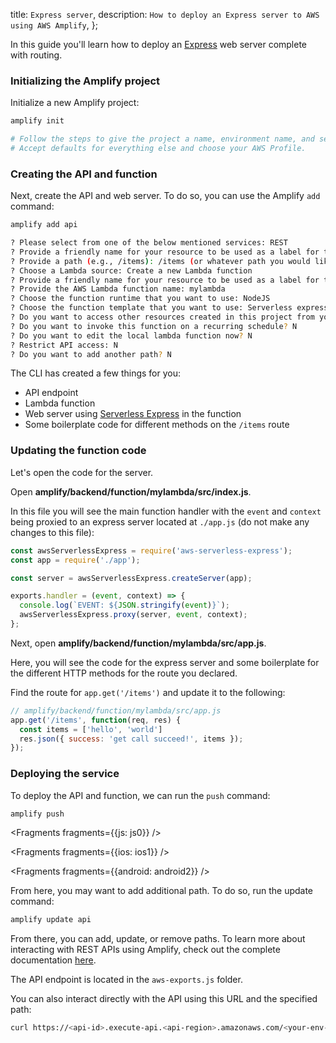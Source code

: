   title: `Express server`,
  description: `How to deploy an Express server to AWS using AWS Amplify`,
};

In this guide you'll learn how to deploy an [Express](https://expressjs.com/) web server complete with routing.

### Initializing the Amplify project

Initialize a new Amplify project:

```sh
amplify init

# Follow the steps to give the project a name, environment name, and set the default text editor.
# Accept defaults for everything else and choose your AWS Profile.
```

### Creating the API and function

Next, create the API and web server. To do so, you can use the Amplify `add` command:

```sh
amplify add api

? Please select from one of the below mentioned services: REST
? Provide a friendly name for your resource to be used as a label for this category in the project: myapi
? Provide a path (e.g., /items): /items (or whatever path you would like)
? Choose a Lambda source: Create a new Lambda function
? Provide a friendly name for your resource to be used as a label for this category in the project: mylambda
? Provide the AWS Lambda function name: mylambda
? Choose the function runtime that you want to use: NodeJS
? Choose the function template that you want to use: Serverless express function
? Do you want to access other resources created in this project from your Lambda function? N
? Do you want to invoke this function on a recurring schedule? N
? Do you want to edit the local lambda function now? N
? Restrict API access: N
? Do you want to add another path? N
```

The CLI has created a few things for you:

- API endpoint
- Lambda function
- Web server using [Serverless Express](https://github.com/awslabs/aws-serverless-express) in the function
- Some boilerplate code for different methods on the `/items` route

### Updating the function code

Let's open the code for the server. 

Open __amplify/backend/function/mylambda/src/index.js__.

In this file you will see the main function handler with the `event` and `context` being proxied to an express server located at `./app.js` (do not make any changes to this file):

```js
const awsServerlessExpress = require('aws-serverless-express');
const app = require('./app');

const server = awsServerlessExpress.createServer(app);

exports.handler = (event, context) => {
  console.log(`EVENT: ${JSON.stringify(event)}`);
  awsServerlessExpress.proxy(server, event, context);
};

```

Next, open __amplify/backend/function/mylambda/src/app.js__.

Here, you will see the code for the express server and some boilerplate for the different HTTP methods for the route you declared. 

Find the route for `app.get('/items')` and update it to the following:

```js
// amplify/backend/function/mylambda/src/app.js
app.get('/items', function(req, res) {
  const items = ['hello', 'world']
  res.json({ success: 'get call succeed!', items });
});
```

### Deploying the service

To deploy the API and function, we can run the `push` command:

```sh
amplify push
```


<Fragments fragments={{js: js0}} />


<Fragments fragments={{ios: ios1}} />


<Fragments fragments={{android: android2}} />

From here, you may want to add additional path. To do so, run the update command:

```sh
amplify update api
```

From there, you can add, update, or remove paths. To learn more about interacting with REST APIs using Amplify, check out the complete documentation [here](/lib/restapi/getting-started).

The API endpoint is located in the `aws-exports.js` folder.

You can also interact directly with the API using this URL and the specified path:

```sh
curl https://<api-id>.execute-api.<api-region>.amazonaws.com/<your-env-name>/items
```
